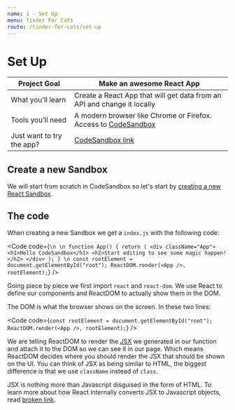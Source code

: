 ```yaml
---
name: 1 - Set Up
menu: Tinder For Cats
route: /tinder-for-cats/set-up
---
```



# Set Up

| Project Goal              | Make an awesome React App                                                                |
| ------------------------- | ---------------------------------------------------------------------------------------- |
| What you’ll learn         | Create a React App that will get data from an API and change it locally                  |
| Tools you’ll need         | A modern browser like Chrome or Firefox. Access to [CodeSandbox](https://codesandbox.io) |
| Just want to try the app? | [CodeSandbox link](https://codesandbox.io/s/github/SaraVieira/workshop-one-components)   |

## Create a new Sandbox

We will start from scratch in CodeSandbox so let's start by [creating a new React Sandbox](https://codesandbox.io/s/new).

## The code

When creating a new Sandbox we get a `index.js` with the following code:

<Code
  code={`
\n
\n
function App() {
  return (
    <div className="App">
      <h1>Hello CodeSandbox</h1>
      <h2>Start editing to see some magic happen!</h2>
    </div>
  );
}
\n
const rootElement = document.getElementById("root");
ReactDOM.render(<App />, rootElement);
`}
/>

Going piece by piece we first import `react` and `react-dom`. We use React to define our components and ReactDOM to actually show them in the DOM.

The DOM is what the browser shows on the screen. In these two lines:

<Code
  code={`
const rootElement = document.getElementById("root");
ReactDOM.render(<App />, rootElement);
`}
/>

We are telling ReactDOM to render the [JSX](https://reactjs.org/docs/introducing-jsx.html) we generated in our function and attach it to the DOM so we can see it in our page. Which means ReactDOM decides where you should render the JSX that should be shown on the UI. You can think of JSX as being similar to HTML, the biggest difference is that we use `className` instead of `class`.

JSX is nothing more than Javascript disguised in the form of HTML. To learn more about how React internally converts JSX to Javascript objects, read [broken link](https://bit.ly/2RfpnO6).
